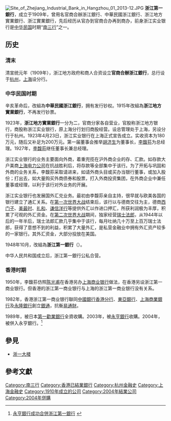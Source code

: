 {{distinguish|浙江興業銀行}}
[[File:Site_of_Zhejiang_Industrial_Bank_in_Hangzhou_01_2013-12.JPG|thumb]]
'''浙江第一銀行'''，成立于1909年，曾用名官商合辦浙江銀行、中華民國浙江銀行、浙江地方實業銀行、浙江實業銀行，先后经历从官办到官商合办再到商办，前身浙江实业银行是[[中華民國|中华民国]]时期“[[南三行|南三行]]”之一。

== 历史 ==

=== 清末 ===
清宣统元年（1909年），浙江地方政府和商人合资设立'''官商合辦浙江銀行'''，总行设于[[杭州市|杭州]]，[[上海市|上海]]设分行。

=== 中华民国时期 ===
辛亥革命后，改組為'''中華民國浙江銀行'''，拥有发行钞权。1915年改組為'''浙江地方實業銀行'''，不再发行钞票。

1923年，'''浙江地方實業銀行'''一分为二，官商分家各自营业，官股称浙江地方银行，商股称浙江实业银行，原上海分行划归商股经营。设总管理处于上海，另设分行于杭州。1923年4月23日，浙江实业银行在上海正式宣告成立。实收资本为180万元，随后又补足为200万元。第一届董事会推举[[胡济生|胡济生]]为董事长，[[李馥荪|李馥荪]]为总经理。1927年，[[李馥荪|李馥荪]]继任董事长兼总经理。

浙江实业银行的业务主要面向外商，着重兜揽在沪外商企业的存、汇款。如存款大户美商[[上海电力公司|上海电力公司]]在抗战胜利后，将存款等全部集中于该行。为了开拓与巩固和外商的业务关系，李馥荪采取请进来，如请外商头目或买办当银行董事，或加入股份；打出去，如大量购买外商债券和股票，打入外商投资集团，在外商企业中兼任董事或经理，以利于该行对外业务的开展。

浙江实业银行也发展国外汇兑业务。最初由李馥荪亲自主持，很早就与欧美各国的银行建立了通汇关系。在[[第一次世界大战|第一次世界大战]]结束后，该行以与德商交往为主，德商[[西门子|西门子]]、[[美最时洋行|美最时]]、[[礼和洋行|礼和]]、[[谦信洋行|谦信洋行]]等提供外汇以作进口押汇，所获利润极为丰厚，积累了可观的外汇资金。在[[第二次世界大战|第二次世界大战]]期间，独家经营[[瑞士法郎|瑞士法郎]]，从1944年以后的一年半后，瑞士法郎汇款几乎集中于该行，每月吐纳几十万至上百万瑞士法郎，获得了意想不到的利益，积累了大量外汇，是私营金融业中拥有外汇资产较多的一家银行。其外汇资金，大部分投放在美国。

1948年10月，改組為'''浙江第一銀行'''（{{lang-en|Chekiang First Bank}}）。

中华人民共和国成立后，浙江第一銀行公私合营。

=== 香港时期 ===
1950年，李馥荪仿照[[陳光甫|陈光甫]]在香港另办[[上海商業銀行|上海商业银行]]做法，在香港另设浙江第一商业银行。但香港的浙江第一商业银行与上海的浙江第一商业银行没有关系。

1982年，香港浙江第一商业银行聯同[[中國銀行香港分行|中國銀行香港分行]]、[[東亞銀行|東亞銀行]]、[[上海商業銀行|上海商業銀行]]及[[永隆銀行|永隆銀行]]創立[[銀通|銀通]]，抗衡[[易通財|易通財]]。

1989年，被日本[[第一勸業銀行|第一勸業銀行]]全資收購。2003年，被[[華僑永亨銀行_(香港)|永亨銀行]]收購。2004年，被併入永亨銀行。<ref>[http://www.whbhk.com/webpages/zh-hk/doc/cor_overview/announcements/pdf/press20040809.pdf 永亨銀行成功合併浙江第一銀行] {{webarchive|url=https://web.archive.org/web/20100821000228/http://www.whbhk.com/webpages/zh-hk/doc/cor_overview/announcements/pdf/press20040809.pdf |date=2010-08-21 }}</ref>

== 參見 ==
* [[浙一大楼|浙一大楼]]

== 參考文獻 ==
{{reflist}}

{{HK Bank|nocat}}
{{南三行北四行}}
[[Category:南三行|Category:南三行]]
[[Category:香港已結業銀行|Category:香港已結業銀行]]
[[Category:杭州金融史|Category:杭州金融史]]
[[Category:上海金融史|Category:上海金融史]]
[[Category:1910年成立的公司|Category:1910年成立的公司]]
[[Category:2004年結業公司|Category:2004年結業公司]]
[[Category:2004年併購|Category:2004年併購]]